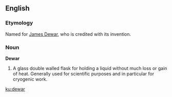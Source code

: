 ==English==
===Etymology===
Named for [[w:James Dewar|James Dewar]], who is credited with its invention.


===Noun===
'''Dewar'''
{{wikipediapar|Dewar flask}}

#A glass double walled flask for holding a liquid without much loss or gain of heat. Generally used for scientific purposes and in particular for cryogenic work.

[[ku:dewar]]